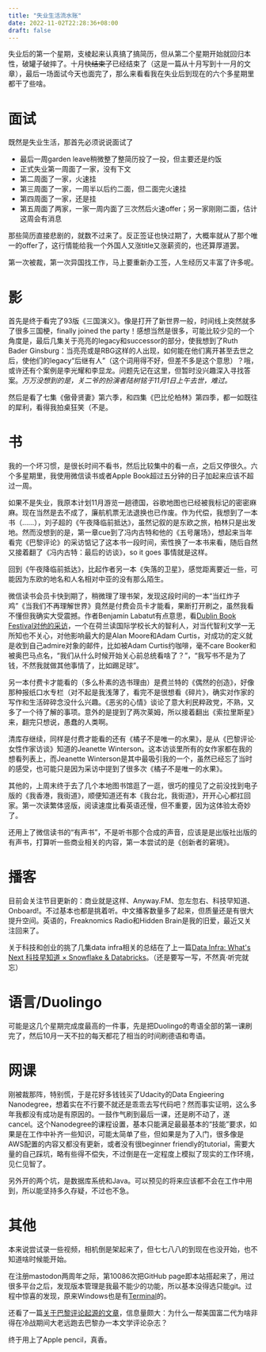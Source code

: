 ```yaml
---
title: "失业生活流水账"
date: 2022-11-02T22:28:36+08:00
draft: false
---
```


失业后的第一个星期，支棱起来认真搞了搞简历，但从第二个星期开始就回归本性，破罐子破摔了。十月~~快结束了~~已经结束了（这是一篇从十月写到十一月的文章），最后一场面试今天也面完了，那么来看看我在失业后到现在的六个多星期里都干了些啥。

# 面试

既然是失业生活，那首先必须说说面试了

- 最后一周garden leave稍微整了整简历投了一投，但主要还是约饭
- 正式失业第一周面了一家，没有下文
- 第二周面了一家，火速挂
- 第三周面了一家，一周半以后约二面，但二面完火速挂
- 第四周面了一家，还是挂
- 第五周面了两家，一家一周内面了三次然后火速offer；另一家刚刚二面，估计这周会有消息

那些简历直接悲剧的，就数不过来了。反正签证也快过期了，大概率就从了那个唯一的offer了，这行情能给我一个外国人又涨title又涨薪资的，也还算厚道罢。

第一次被裁，第一次异国找工作，马上要重新办工签，人生经历又丰富了许多呢。

# 影

首先是终于看完了93版《三国演义》。像是打开了新世界一般，时间线上突然就多了很多三国梗，finally joined the party！感想当然是很多，可能比较少见的一个角度是，最后几集关于亮亮的legacy和successor的部分，使我想到了Ruth Bader Ginsburg：当亮亮或是RBG这样的人出现，如何能在他们离开甚至去世之后，使他们的legacy“后继有人”（这个词用得不好，但差不多是这个意思）？哦，或许还有个案例是李光耀和李显龙。问题先记在这里，但暂时没兴趣深入寻找答案。*万万没想到的是，关二爷的扮演者陆树铭于11月1日上午去世，难过。*

然后是看了七集《傲骨贤妻》第六季，和四集《巴比伦柏林》第四季，都一如既往的犀利，看得我拍桌狂笑（不是。

# 书

我的一个坏习惯，是很长时间不看书，然后比较集中的看一点，之后又停很久。六个多星期里，我使用微信读书或者Apple Book超过五分钟的日子加起来应该不超过一周。

如果不是失业，我原本计划11月游览一趟德国，谷歌地图也已经被我标记的密密麻麻。现在当然是去不成了，廉航机票无法退换也已作废。作为代偿，我想到了一本书（……），刘子超的《午夜降临前抵达》，虽然记叙的是东欧之旅，柏林只是出发地。然而没想到的是，第一章cue到了冯内古特和他的《五号屠场》，想起来当年看完《巴黎评论》的采访惦记了这本书一段时间，索性换了一本书来看，随后自然又接着翻了《冯内古特：最后的访谈》，so it goes 事情就是这样。

回到《午夜降临前抵达》，比起作者另一本《失落的卫星》，感觉距离要近一些，可能因为东欧的地名和人名相对中亚的没有那么陌生。

微信读书会员卡快到期了，稍微理了理书架，发现这段时间的一本“当红炸子鸡”《当我们不再理解世界》竟然是付费会员卡才能看，果断打开刷之，虽然我看不懂但我确实大受震撼。作者Benjamín Labatut有点意思，看[Dublin Book Festival对他的采访](https://www.youtube.com/watch?v=49Y53DM5VAs)，一个在荷兰读国际学校长大的智利人，对当代智利文学一无所知也不关心，对他影响最大的是Alan Moore和Adam Curtis，对成功的定义就是收到自己admire对象的邮件，比如被Adam Curtis约咖啡，毫不care Booker和被奥巴马点名，“我们从什么时候开始关心前总统看啥了？”，“我写书不是为了钱，不然我就做其他事情了，比如踢足球”。

另一本付费卡才能看的（多么朴素的选书理由）是费兰特的《偶然的创造》，好像那种报纸口水专栏（对不起是我浅薄了，看完不是很想看《碎片》，确实对作家的写作和生活碎碎念没什么兴趣。《恶劣的心情》谈论了意大利民粹政党，不熟，又多了一个待了解的事项。意外的是提到了两次莱姆，所以接着翻出《索拉里斯星》来，翻完只想说，愚蠢的人类啊。

清库存继续，同样是付费才能看的还有《橘子不是唯一的水果》，是从《巴黎评论·女性作家访谈》知道的Jeanette Winterson。这本访谈里所有的女作家都在我的想看列表上，而Jeanette Winterson是其中最吸引我的一个，虽然已经忘了当时的感受，也可能只是因为采访中提到了很多次《橘子不是唯一的水果》。

其他的，上周末终于去了几个本地图书馆逛了一逛，很巧的撞见了之前没找到电子版的《我香港，我街道》，顺便知道还有本《我台北，我街道》，开开心心都扛回家。第一次读繁体竖版，阅读速度比看英语还慢，但不重要，因为这体验太奇妙了。

还用上了微信读书的“有声书”，不是听书那个合成的声音，应该是是出版社出版的有声书，打算听一些商业相关的内容，第一本尝试的是《创新者的窘境》。

# 播客

目前会关注节目更新的：商业就是这样、Anyway.FM、忽左忽右、科技早知道、Onboard!。不过基本也都是挑着听。中文播客数量多了起来，但质量还是有很大提升空间。英语的，Freaknomics Radio和Hidden Brain是我的旧爱，最近又关注回来了。

关于科技和创业的挑了几集data infra相关的总结在了上一篇[Data Infra: What's Next 科技早知道 × Snowflake & Databricks](https://xytangme.github.io/posts/data-infra-episode-1/)。（还是要写一写，不然真·听完就忘）


# 语言/Duolingo

可能是这几个星期完成度最高的一件事，先是把Duolingo的粤语全部的第一课刷完了，然后10月一天不拉的每天都花了相当的时间刷德语和粤语。

# 网课

刚被裁那阵，特别慌，于是花好多钱钱买了Udacity的Data Engieering Nanodegree，想着实在不行要不就还是乖乖去写代码吧？然而事实证明，这么多年我都没有成功是有原因的。一鼓作气刷到最后一课，还是刷不动了，遂cancel。这个Nanodegree的课程设置，基本只能满足最最基本的“技能”要求，如果是在工作中补齐一些知识，可能太简单了些，但如果是为了入门，很多像是AWS配置的内容又都没有更新，或者没有很beginner friendly的tutorial，需要大量的自己踩坑，略有些得不偿失，不过倒是在一定程度上模拟了现实的工作环境，见仁见智了。

另外开的两个坑，是数据库系统和Java。可以预见的将来应该都不会在工作中用到，所以能坚持多久存疑，不过也不急。

# 其他

本来说尝试录一些视频，相机倒是架起来了，但七七八八的到现在也没开始，也不知道啥时候能开始。

在注册mastodon两周年之际，第10086次把GitHub page即本站搭起来了，用过很多平台之后，发现版本管理是我最不能少的功能，所以基本没得选只能git。过程中惊喜的发现，原来Windows也是有[Terminal](https://github.com/microsoft/terminal)的。

还看了一篇[关于巴黎评论起源的文章](https://www.salon.com/2012/05/27/exclusive_the_paris_review_the_cold_war_and_the_cia/)，信息量颇大：为什么一帮美国富二代为啥非得在冷战期间大老远跑去巴黎办一本文学评论杂志？

终于用上了Apple pencil，真香。
